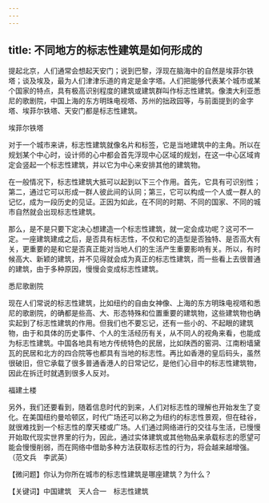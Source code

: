 ```yaml
---
---
---
```

title: 不同地方的标志性建筑是如何形成的
---




提起北京，人们通常会想起天安门；说到巴黎，浮现在脑海中的自然是埃菲尔铁塔；谈及埃及，最为人们津津乐道的肯定是金字塔。人们把能够代表某个城市或某个国家的特点，具有极高识别程度的建筑或建筑群叫作标志性建筑。像澳大利亚悉尼的歌剧院，中国上海的东方明珠电视塔、苏州的拙政园等，与前面提到的金字塔、埃菲尔铁塔、天安门都是标志性建筑。

埃菲尔铁塔



对于一个城市来讲，标志性建筑就像名片和标签，它是当地建筑中的主角。所以在规划某个中心时，设计师的心中都会首先浮现中心区域的规划，在这一中心区域肯定会竖起一个标志性建筑，并以它为中心来安排其他的建筑物。

在一般情况下，标志性建筑大抵可以起到以下三个作用。首先，它具有可识别性；第二，通过它可以形成一群人彼此间的认同；第三，它可以构成一个人或一群人的记忆，成为一段历史的见证。正因为如此，在不同的时期、不同的国家、不同的城市自然就会出现标志性建筑。

那么，是不是只要下定决心想建造一个标志性建筑，就一定会成功呢？这可不一定。一座建筑建成之后，是否具有标志性，不仅和它的造型是否独特、是否高大有关，更重要的是和它是否真正能对当地人们的生活产生重要影响有关。所以，有时候高大、新颖的建筑，并不见得就会成为真正的标志性建筑，而一些看上去很普通的建筑，由于多种原因，慢慢会变成标志性建筑。

悉尼歌剧院



现在人们常说的标志性建筑，比如纽约的自由女神像、上海的东方明珠电视塔和悉尼的歌剧院，的确都是些高、大、形态特殊和位置重要的建筑物，这些建筑物也确实起到了标志性建筑的作用。但我们也不要忘记，还有一些小的、不起眼的建筑物，由于和具体的历史事件、个人的生活经历有关，从不同人的视角来看，也能成为标志性建筑。中国各地具有地方传统特色的民居，比如陕西的窑洞、江南粉墙黛瓦的民居和北方的四合院等也都具有当地的标志性。再比如香港的皇后码头，虽然很破旧，但它承载了很多普通香港人的日常记忆，是他们心目中的标志性建筑物，因此在拆迁时就遇到很多人反对。

福建土楼



另外，我们还要看到，随着信息时代的到来，人们对标志性的理解也开始发生了变化。在美国纽约曼哈顿区，时代广场还可以称之为纽约的标志性景观，但在硅谷，就很难找到一个标志性的摩天楼或广场。人们通过网络进行的交往与生活，已慢慢开始取代现实世界里的行为，因此，通过实体建筑或其他物品来承载标志的愿望可能会慢慢削弱，而在网络中借助多种方法获取标志性的行为，将会越来越增强。（范文兵　李武英）





【微问题】你认为你所在城市的标志性建筑是哪座建筑？为什么？

【关键词】中国建筑　天人合一　标志性建筑
